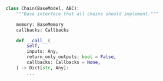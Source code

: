 ```python
class Chain(BaseModel, ABC):
    """Base interface that all chains should implement."""

    memory: BaseMemory
    callbacks: Callbacks

    def __call__(
        self,
        inputs: Any,
        return_only_outputs: bool = False,
        callbacks: Callbacks = None,
    ) -> Dict[str, Any]:
        ...
```